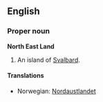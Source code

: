 ==English==
===Proper noun===
'''North East Land'''

#An island of [[Svalbard]].

====Translations====
*Norwegian: [[Nordaustlandet]]